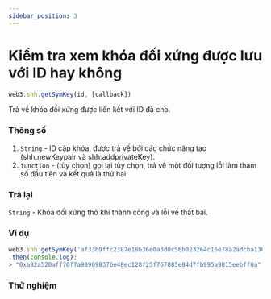 ```yaml
---
sidebar_position: 3
---
```


# Kiểm tra xem khóa đối xứng được lưu với ID hay không

```javascript
web3.shh.getSymKey(id, [callback])
```
Trả về khóa đối xứng được liên kết với ID đã cho.
### Thông số
1. `String` - ID cặp khóa, được trả về bởi các chức năng tạo (shh.newKeypair và shh.addprivateKey).
2. `function` - (tùy chọn) gọi lại tùy chọn, trả về một đối tượng lỗi làm tham số đầu tiên và kết quả là thứ hai.
### Trả lại
`String` - Khóa đối xứng thô khi thành công và lỗi về thất bại.
### Ví dụ
```javascript
web3.shh.getSymKey('af33b9ffc2387e18636e0a3d0c56b023264c16e78a2adcba1303cefc685e610f')
.then(console.log);
> "0xa82a520aff70f7a989098376e48ec128f25f767085e84d7fb995a9815eebff0a"
```
### Thử nghiệm
<GetSymKey/>